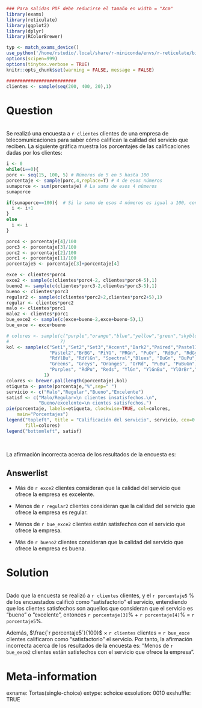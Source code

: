 ```r
### Para salidas PDF debe reducirse el tamaño en width = "Xcm"
library(exams)
library(reticulate)
library(ggplot2)
library(dplyr)
library(RColorBrewer)

typ <- match_exams_device()
use_python('/home/rstudio/.local/share/r-miniconda/envs/r-reticulate/bin/python', required = TRUE)
options(scipen=999)
options(tinytex.verbose = TRUE)
knitr::opts_chunk$set(warning = FALSE, message = FALSE)

##########################
clientes <- sample(seq(200, 400, 20),1)
```

Question
========
\
Se realizó una encuesta a `r clientes` clientes de una empresa de telecomunicaciones para saber cómo califican la calidad del servicio que reciben. La siguiente gráfica muestra los porcentajes de las calificaciones dadas por los clientes:
\
```r

i <- 0
while(i==0){
porc <- seq(15, 100, 5) # Números de 5 en 5 hasta 100
porcentaje <- sample(porc,4,replace=T) # 4 de esos números
sumaporce <- sum(porcentaje) # La suma de esos 4 números
sumaporce

if(sumaporce==100){  # Si la suma de esos 4 números es igual a 100, continúe
  i <- i+1
}
else
  i <- i
}

porc4 <- porcentaje[4]/100
porc3 <- porcentaje[3]/100
porc2 <- porcentaje[2]/100
porc1 <- porcentaje[1]/100
porcentaje5 <- porcentaje[3]+porcentaje[4]

exce <- clientes*porc4
exce2 <- sample(c(clientes*porc4-2, clientes*porc4-5),1)
bueno2 <- sample(c(clientes*porc3-2,clientes*porc3-5),1)
bueno <- clientes*porc3
regular2 <- sample(c(clientes*porc2+2,clientes*porc2+5),1)
regular <- clientes*porc2
malo <- clientes*porc1
malo2 <- clientes*porc1
bue_exce2 <- sample(c(exce+bueno-2,exce+bueno-5),1)
bue_exce <- exce+bueno

# colores <- sample(c("purple","orange","blue","yellow","green","skyblue","pink"),
#                   7)
kol <- sample(c("Set1","Set2","Set3","Accent","Dark2","Paired","Pastel1",
                "Pastel2","BrBG", "PiYG", "PRGn", "PuOr", "RdBu", "RdGy",
                "RdYlBu", "RdYlGn", "Spectral","Blues", "BuGn", "BuPu", "GnBu",
                "Greens", "Greys", "Oranges", "OrRd", "PuBu", "PuBuGn", "PuRd",
                "Purples", "RdPu", "Reds", "YlGn", "YlGnBu", "YlOrBr","YlOrRd"),
              1)
colores <- brewer.pal(length(porcentaje),kol) 
etiqueta <- paste(porcentaje,"%",sep=" ")
servicio <- c("Malo","Regular","Bueno","Excelente")
satisf <- c("Malo/Regular=\n clientes insatisfechos.\n", 
            "Bueno/excelente=\n cientes satisfechos.")
pie(porcentaje, labels=etiqueta, clockwise=TRUE, col=colores,
    main="Porcentajes")
legend("topleft", title = "Calificación del servicio", servicio, cex=0.9, 
       fill=colores)
legend("bottomleft", satisf)
```
\

La afirmación incorrecta acerca de los resultados de la encuesta es:

Answerlist
----------

- Más de `r exce2` clientes consideran que la calidad del servicio que ofrece la empresa es excelente.
<br/> 

- Menos de `r regular2` clientes consideran que la calidad del servicio que ofrece la empresa es regular.
<br/> 

- Menos de `r bue_exce2` clientes están satisfechos con el servicio que ofrece la empresa.
<br/> 

- Más de `r bueno2` clientes consideran que la calidad del servicio que ofrece la empresa es buena.
<br/> 


Solution
========
\
Dado que la encuesta se realizó a `r clientes` clientes, y el `r porcentaje5` % de los encuestados calificó como “satisfactorio” el servicio, entendiendo que los clientes satisfechos son aquellos que consideran que el servicio es "bueno" o "excelente", entonces  `r porcentaje[3]`% + `r porcentaje[4]`% = `r porcentaje5`%. 

Además, $\frac{`r porcentaje5`}{100}$ × `r clientes` clientes = `r bue_exce` clientes calificaron como “satisfactorio” el servicio. Por tanto, la afirmación incorrecta acerca de los resultados de la encuesta es: "Menos de `r bue_exce2` clientes están satisfechos con el servicio que ofrece la empresa".


Meta-information
================

exname: Tortas(single-choice)
extype: schoice
exsolution: 0010
exshuffle: TRUE